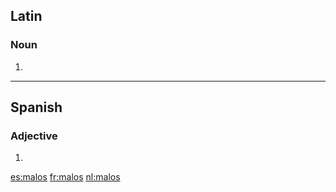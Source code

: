 ==Latin==

===Noun===
{{la-noun-form|mālōs}}

# {{inflection of|malus|mālus|acc|p|lang=la}}

----

==Spanish==

===Adjective===
{{head|es|adjective form|g=m|g2=p}}

# {{plural of|[[malo]]|lang=es|nocat=1}}

[[es:malos]]
[[fr:malos]]
[[nl:malos]]